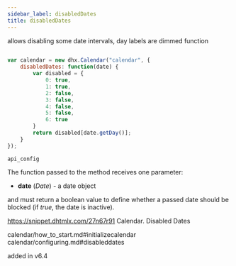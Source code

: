 ```yaml
---
sidebar_label: disabledDates
title: disabledDates
---
```



          


<Short>
 allows disabling some date intervals, day labels are dimmed






</Short>



<Type>
 function


</Type>


~~~js
 
var calendar = new dhx.Calendar("calendar", {
	disabledDates: function(date) {
		var disabled = {
			0: true,
			1: true,
			2: false,
			3: false,
			4: false,
			5: false,
			6: true
		}
		return disabled[date.getDay()];
	}
});

~~~
	api_config

<Descr>
 
The function passed to the method receives one parameter:

- <strong>date</strong> (*Date*) - a date object 

and must return a boolean value to define whether a passed date should be blocked (if *true*, the date is inactive).


</Descr>



https://snippet.dhtmlx.com/27n67r91	Calendar. Disabled Dates


calendar/how_to_start.md#initializecalendar
calendar/configuring.md#disableddates

 added in v6.4